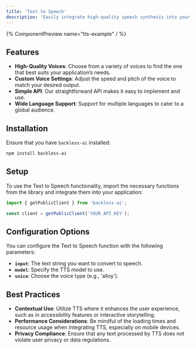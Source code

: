 ```yaml
---
title: 'Text to Speech'
description: 'Easily integrate high-quality speech synthesis into your React applications. This feature allows you to convert text into natural-sounding speech, enhancing user experience in accessibility, narration, and interactive applications.'
---
```


{% ComponentPreview name="tts-example" / %}

## Features

- **High-Quality Voices**: Choose from a variety of voices to find the one that best suits your application’s needs.
- **Custom Voice Settings**: Adjust the speed and pitch of the voice to match your desired output.
- **Simple API**: Our straightforward API makes it easy to implement and use.
- **Wide Language Support**: Support for multiple languages to cater to a global audience.

## Installation

Ensure that you have `backless-ai` installed:

```bash
npm install backless-ai
```

## Setup

To use the Text to Speech functionality, import the necessary functions from the library and integrate them into your application:

```javascript
import { getPublicClient } from 'backless-ai';

const client = getPublicClient('YOUR_API_KEY');
```

## Configuration Options

You can configure the Text to Speech function with the following parameters:

- **`input`**: The text string you want to convert to speech.
- **`model`**: Specify the TTS model to use.
- **`voice`**: Choose the voice type (e.g., 'alloy').

## Best Practices

- **Contextual Use**: Utilize TTS where it enhances the user experience, such as in accessibility features or interactive storytelling.
- **Performance Considerations**: Be mindful of the loading times and resource usage when integrating TTS, especially on mobile devices.
- **Privacy Compliance**: Ensure that any text processed by TTS does not violate user privacy or data regulations.
